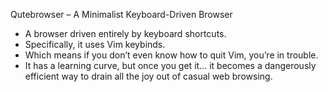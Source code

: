 Qutebrowser – A Minimalist Keyboard-Driven Browser

- A browser driven entirely by keyboard shortcuts.
- Specifically, it uses Vim keybinds.
- Which means if you don’t even know how to quit Vim, you’re in trouble.
- It has a learning curve, but once you get it… it becomes a dangerously efficient way to drain all the joy out of casual web browsing.

